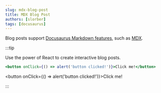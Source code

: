 ```yaml
---
slug: mdx-blog-post
title: MDX Blog Post
authors: [slorber]
tags: [docusaurus]
---
```


Blog posts support
[Docusaurus Markdown features](https://docusaurus.io/docs/markdown-features),
such as [MDX](https://mdxjs.com/).

:::tip

Use the power of React to create interactive blog posts.

```jsx
<button onClick={() => alert('button clicked!')}>Click me!</button>
```

<button onClick={() => alert('button clicked!')}>Click me!</button>

:::
